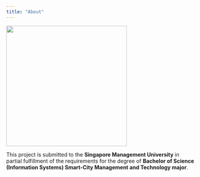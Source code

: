 ```yaml
---
title: "About"
---
```


![](images/Spatialilengt.png){width="321"}

This project is submitted to the **Singapore Management University** in partial fulfillment of the requirements for the degree of **Bachelor of Science (Information Systems) Smart-City Management and Technology major**.
